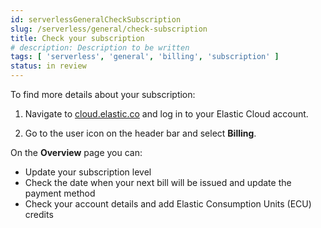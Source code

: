 ```yaml
---
id: serverlessGeneralCheckSubscription
slug: /serverless/general/check-subscription
title: Check your subscription
# description: Description to be written
tags: [ 'serverless', 'general', 'billing', 'subscription' ]
status: in review
---
```


<DocBadge template="technical preview" />
To find more details about your subscription:

1. Navigate to [cloud.elastic.co](https://cloud.elastic.co/) and log in to your Elastic Cloud account. 

1. Go to the user icon on the header bar and select **Billing**.

On the **Overview** page you can:

- Update your subscription level
- Check the date when your next bill will be issued and update the payment method
- Check your account details and add Elastic Consumption Units (ECU) credits
